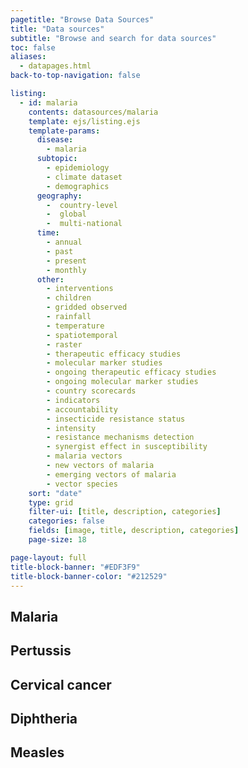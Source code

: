 ```yaml
---
pagetitle: "Browse Data Sources"
title: "Data sources"
subtitle: "Browse and search for data sources"
toc: false
aliases:
  - datapages.html
back-to-top-navigation: false

listing: 
  - id: malaria
    contents: datasources/malaria
    template: ejs/listing.ejs
    template-params:
      disease:
        - malaria
      subtopic: 
        - epidemiology
        - climate dataset
        - demographics
      geography:
        -  country-level
        -  global
        -  multi-national
      time:
        - annual
        - past
        - present
        - monthly
      other:
        - interventions
        - children
        - gridded observed
        - rainfall
        - temperature
        - spatiotemporal
        - raster
        - therapeutic efficacy studies
        - molecular marker studies
        - ongoing therapeutic efficacy studies
        - ongoing molecular marker studies
        - country scorecards
        - indicators
        - accountability
        - insecticide resistance status
        - intensity
        - resistance mechanisms detection
        - synergist effect in susceptibility
        - malaria vectors
        - new vectors of malaria
        - emerging vectors of malaria
        - vector species    
    sort: "date"
    type: grid
    filter-ui: [title, description, categories]
    categories: false
    fields: [image, title, description, categories]
    page-size: 18

page-layout: full
title-block-banner: "#EDF3F9"
title-block-banner-color: "#212529"
---
```


:::{.data-tabs .panel-tabset}

## Malaria

:::{#malaria}
:::

## Pertussis

:::{#pertussis}
:::

## Cervical cancer

:::{#cervical-cancer}
:::

## Diphtheria 

:::{#diphtheria}
:::

## Measles

:::{#measles}
:::

:::
